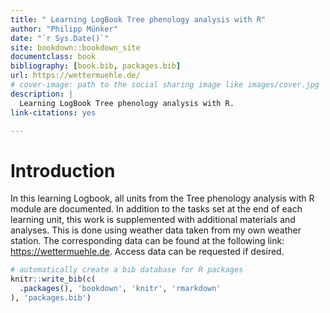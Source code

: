 ```yaml
--- 
title: " Learning LogBook Tree phenology analysis with R"
author: "Philipp Münker"
date: "`r Sys.Date()`"
site: bookdown::bookdown_site
documentclass: book
bibliography: [book.bib, packages.bib]
url: https://wettermuehle.de/
# cover-image: path to the social sharing image like images/cover.jpg
description: |
  Learning LogBook Tree phenology analysis with R.
link-citations: yes

---
```






# Introduction

In this learning Logbook, all units from the Tree phenology analysis with R module are documented. In addition to the tasks set at the end of each learning unit, this work is supplemented with additional materials and analyses. This is done using weather data taken from my own weather station. The corresponding data can be found at the following link: <https://wettermuehle.de>.  Access data can be requested if desired.



```r
# automatically create a bib database for R packages
knitr::write_bib(c(
  .packages(), 'bookdown', 'knitr', 'rmarkdown'
), 'packages.bib')
```
